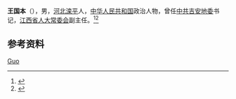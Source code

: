 '''王国本'''（{{bd|1931年|2月|}}），男，[[河北|河北]][[滦平|滦平]]人，[[中华人民共和国|中华人民共和国]]政治人物，曾任[[中共吉安地委|中共吉安地委]]书记，[[江西省人大常委会|江西省人大常委会]]副主任。<ref>{{cite book|title=中囯人名大辞典·现任党政军领导人物卷|author=廖盖隆等编|year=1990|publisher=上海辞书出版社|location=上海|page=}}</ref><ref>{{Cite book|title=中华人民共和国职官志|author=何虎生, 李耀东, 向常福主编|publisher=中国社会出版社|year=2003|isbn=9787800883934|location=北京|pages=}}</ref>

== 参考资料 ==
{{reflist}}

{{中国人物小作品}}

{{Authority control}}
{{DEFAULTSORT:Wang王}}
[[Category:王姓|Guo]]